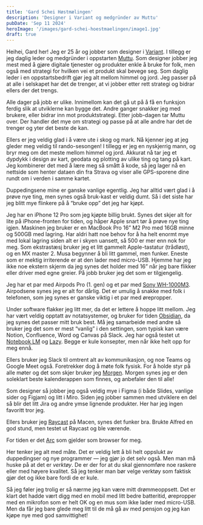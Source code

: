 ```yaml
---
title: 'Gard Schei Høstmælingen'
description: 'Designer i Variant og medgründer av Muttu'
pubDate: 'Sep 11 2024'
heroImage: '/images/gard-schei-hoestmaelingen/image1.jpg'
draft: true
---
```









<Question1/>

Heihei, Gard her! Jeg er 25 år og jobber som designer i [Variant](https://www.variant.no/). I tillegg er jeg daglig leder og medgründer i oppstarten [Muttu](https://www.muttu.no/). Som designer jobber jeg mest med å gjøre digitale tjenester og produkter enkle å bruke for folk, men også med strategi for hvilken vei et produkt skal bevege seg. Som daglig leder i en oppstartsbedrift gjør jeg alt mellom himmel og jord. Jeg passer på at alle i selskapet har det de trenger, at vi jobber etter rett strategi og bidrar ellers der det trengs.

Alle dager på jobb er ulike. Innimellom kan det gå ut på å få en funksjon ferdig slik at utviklerne kan bygge det. Andre ganger snakker jeg med brukere, eller bidrar inn mot produktstrategi. Etter jobb-dagen tar Muttu over. Der handler det mye om strategi og passe på at alle andre har det de trenger og yter det beste de kan.

Ellers er jeg veldig glad i å være ute i skog og mark. Nå kjenner jeg at jeg gleder meg veldig til rando-sesongen! I tillegg er jeg en nyskjerrig mann, og bryr meg om det meste mellom himmel og jord. Akkurat nå tar jeg et dypdykk i design av kart, geodata og plotting av ulike ting og tang på kart. Jeg kombinerer det med å lære meg så smått å kode, så jeg lager nå en nettside som henter dataen din fra Strava og viser alle GPS-sporene dine rundt om i verden i samme kartet.



<Question2/>

Duppedingsene mine er ganske vanlige egentlig. Jeg har alltid vært glad i å prøve nye ting, men synes også bruk-kast er veldig dumt. Så i det siste har jeg blitt mye flinkere på å “bruke opp” det jeg har kjøpt.

Jeg har en iPhone 12 Pro som jeg kjøpte billig brukt. Synes det skjer alt for lite på iPhone-fronten for tiden, og håper Apple snart tør å prøve nye ting igjen. Maskinen jeg bruker er en MacBook Pro 16” M2 Pro med 16GB minne og 500GB med lagring. Har aldri hatt noe behov for å ha helt enormt mye med lokal lagring siden alt er i skyen uansett, så 500 er mer enn nok for meg. Som ekstrastæsj bruker jeg et litt gammelt Apple-tastatur (trådløst), og en MX master 2. Musa begynner å bli litt gammel, men funker. Eneste som er mektig irriterende er at den lader med micro-USB. Hjemme har jeg ikke noe ekstern skjerm da jeg synes det holder med 16” når jeg bare flikker eller driver med egne greier. På jobb bruker jeg det som er tilgjengelig.

Jeg har et par med Airpods Pro (1. gen) og et par med [Sony WH-1000M3](https://helpguide.sony.net/mdr/wh1000xm3/v1/en/index.html). Airpodsene synes jeg er alt for dårlig. Det er umulig å snakke med folk i telefonen, som jeg synes er ganske viktig i et par med ørepropper.



<Question3/>

Under software flakker jeg litt mer, da det er lettere å hoppe litt mellom. Jeg har vært veldig opptatt av notatsystemer, og bruker for tiden [Obsidian](https://obsidian.md/), da jeg synes det passer mitt bruk best. Må jeg samarbeide med andre så bruker jeg det som er mest “vanlig” i den settingen, som typisk kan være Notion, Confluence, Word og Canvas på Slack. Jeg har også testet ut [Notebook LM](https://notebooklm.google/) og [Lazy](https://lazy.so/). Begge er kule konsepter, men når ikke helt opp for meg ennå.

Ellers bruker jeg Slack til omtrent alt av kommunikasjon, og noe Teams og Google Meet også. Foretrekker dog å møte folk fysisk. For å holde styr på alle møter og det som skjer bruker jeg [Morgen](https://www.morgen.so/). Morgen synes jeg er den soleklart beste kalenderappen som finnes, og anbefaler den til alle!

Som designer så jobber jeg også veldig mye i Figma (i både Slides, vanlige sider og Figjam) og litt i Miro. Siden jeg jobber sammen med utviklere en del så blir det litt Jira og andre ymse lignende produkter. Her har jeg ingen favoritt tror jeg.

Ellers bruker jeg [Raycast](https://www.raycast.com/) på Macen, synes det funker bra. Brukte Alfred en god stund, men testet ut Raycast og ble værende.

For tiden er det [Arc](https://arc.net/) som gjelder som browser for meg.



<Question4/>


Her tenker jeg alt med måte. Det er veldig lett å bli helt oppslukt av duppedingser og nye programmer — jeg gjør jo det selv også. Men man må huske på at det er *verktøy*. De er der for at du skal gjennomføre noe raskere eller med høyere kvalitet. Så jeg tenker man bør velge verktøy som faktisk gjør det og ikke bare fordi de er kule.

Så jeg føler jeg trolig er så nærme jeg kan være mitt drømmeoppsett. Det er klart det hadde vært digg med en mobil med litt bedre batteritid, ørepropper med en mikrofon som er helt OK og en mus som ikke lader med micro-USB.  Men da får jeg bare glede meg litt til de må gå av med pensjon og jeg kan kjøpe nye med god samvittighet!
